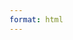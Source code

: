```yaml
---
format: html
---
```


<style>
  body {
  background-image: url("https://datacos.co/sofrontrange.jpg");
  background-size: cover;
  background-repeat: no-repeat;
}
  
</style>


